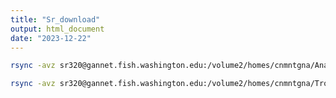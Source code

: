 ```yaml
---
title: "Sr_download"
output: html_document
date: "2023-12-22"
---
```



```bash
rsync -avz sr320@gannet.fish.washington.edu:/volume2/homes/cnmntgna/Anacapa_Results ../data
```


```bash
rsync -avz sr320@gannet.fish.washington.edu:/volume2/homes/cnmntgna/Tronko_Results ../data
```

